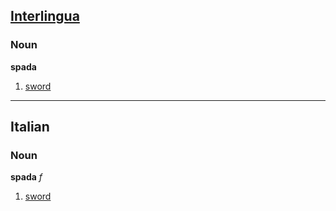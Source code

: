 ==[[Interlingua]]==
===Noun===
'''spada'''

# [[sword]]

----

==Italian==
===Noun===
'''spada''' ''f''

# [[sword]]